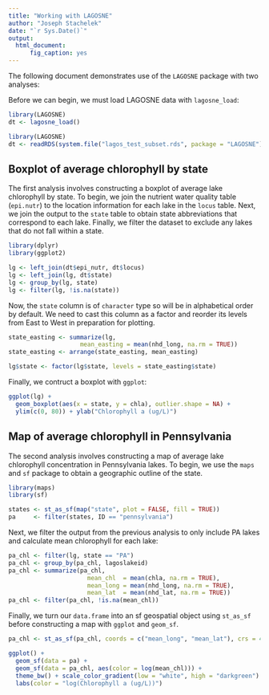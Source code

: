 ```yaml
---
title: "Working with LAGOSNE"
author: "Joseph Stachelek"
date: "`r Sys.Date()`"
output: 
  html_document:
      fig_caption: yes
---
```


The following document demonstrates use of the `LAGOSNE` package with two analyses:

Before we can begin, we must load LAGOSNE data with `lagosne_load`:

```r
library(LAGOSNE)
dt <- lagosne_load()
```

```r
library(LAGOSNE)
dt <- readRDS(system.file("lagos_test_subset.rds", package = "LAGOSNE"))
```

## Boxplot of average chlorophyll by state

The first analysis involves constructing a boxplot of average lake chlorophyll by state. To begin, we join the nutrient water quality table (`epi.nutr`) to the location information for each lake in the `locus` table. Next, we join the output to the `state` table to obtain state abbreviations that correspond to each lake. Finally, we filter the dataset to exclude any lakes that do not fall within a state. 

```r
library(dplyr)
library(ggplot2)

lg <- left_join(dt$epi_nutr, dt$locus)
lg <- left_join(lg, dt$state)
lg <- group_by(lg, state)
lg <- filter(lg, !is.na(state))
```

Now, the `state` column is of `character` type so will be in alphabetical order by default. We need to cast this column as a factor and reorder its levels from East to West in preparation for plotting.

```r
state_easting <- summarize(lg, 
                    mean_easting = mean(nhd_long, na.rm = TRUE))
state_easting <- arrange(state_easting, mean_easting)

lg$state <- factor(lg$state, levels = state_easting$state)
```

Finally, we contruct a boxplot with `ggplot`:

```r
ggplot(lg) + 
  geom_boxplot(aes(x = state, y = chla), outlier.shape = NA) + 
  ylim(c(0, 80)) + ylab("Chlorophyll a (ug/L)")
```

## Map of average chlorophyll in Pennsylvania

The second analysis involves constructing a map of average lake chlorophyll concentration in Pennsylvania lakes. To begin, we use the `maps` and `sf` package to obtain a geographic outline of the state.  

```r
library(maps)
library(sf)

states <- st_as_sf(map("state", plot = FALSE, fill = TRUE))
pa     <- filter(states, ID == "pennsylvania")
```

Next, we filter the output from the previous analysis to only include PA lakes and calculate mean chlorophyll for each lake: 

```r
pa_chl <- filter(lg, state == "PA")
pa_chl <- group_by(pa_chl, lagoslakeid)
pa_chl <- summarize(pa_chl, 
                      mean_chl  = mean(chla, na.rm = TRUE), 
                      mean_long = mean(nhd_long, na.rm = TRUE), 
                      mean_lat  = mean(nhd_lat, na.rm = TRUE))
pa_chl <- filter(pa_chl, !is.na(mean_chl))
```

Finally, we turn our `data.frame` into an sf geospatial object using `st_as_sf` before constructing a map with `ggplot` and `geom_sf`.

```r
pa_chl <- st_as_sf(pa_chl, coords = c("mean_long", "mean_lat"), crs = 4326)

ggplot() + 
  geom_sf(data = pa) +
  geom_sf(data = pa_chl, aes(color = log(mean_chl))) + 
  theme_bw() + scale_color_gradient(low = "white", high = "darkgreen") +
  labs(color = "log(Chlorophyll a (ug/L))")
```

